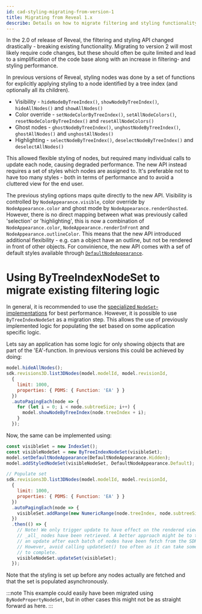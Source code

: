 ```yaml
---
id: cad-styling-migrating-from-version-1
title: Migrating from Reveal 1.x
describe: Details on how to migrate filtering and styling functionality from Reveal 1.x to 2.x
---
```



In the 2.0 of release of Reveal, the filtering and styling API changed drastically - breaking existing
functionality. Migrating to version 2 will most likely require code changes, but these should often
be quite limited and lead to a simplification of the code base along with an increase in filtering- and
styling performance.

In previous versions of Reveal, styling nodes was done by a set of functions for explicitly applying
styling to a node identified by a tree index (and optionally all its children).
- Visibility - `hideNodeByTreeIndex()`, `showNodeByTreeIndex()`, `hideAllNodes()` and `showAllNodes()`
- Color override - `setNodeColorByTreeIndex()`, `setAllNodeColors()`, `resetNodeColorByTreeIndex()` and `resetAllNodeColors()`
- Ghost nodes - `ghostNodeByTreeIndex()`, `unghostNodeByTreeIndex()`, `ghostAllNodes()` and `unghostAllNodes()`
- Highlighting - `selectNodeByTreeIndex()`, `deselectNodeByTreeIndex()` and `deselectAllNodes()`

This allowed flexible styling of nodes, but required many individual calls to update each node, causing degraded
performance. The new API instead requires a set of styles which nodes are assigned to. It's preferable not to have
too many styles - both in terms of performance and to avoid a cluttered view for the end user.

The previous styling options maps quite directly to the new API. Visibility is controlled by `NodeAppearance.visible`,
color override by `NodeAppearance.color` and ghost mode by `NodeAppearance.renderGhosted`. However, there is no
direct mapping between what was previously called 'selection' or 'highlighting', this is now a combination of
`NodeAppearance.color`, `NodeAppearance.renderInFront` and `NodeAppearance.outlineColor`. This means that the new API
introduced additional flexibility - e.g. can a object have an outline, but not be rendered in front of other objects. For
convinience, the new API comes with a sef of default styles available through [`DefaultNodeAppearance`](cad-styling).

# Using ByTreeIndexNodeSet to migrate existing filtering logic

<DemoWrapper name="Cognite3DViewerDemo" />

In general, it is recommended to use the [specialized `NodeSet`-implementations](cad-styling) for best performance. However,
it is possible to use `ByTreeIndexNodeSet` as a migration step. This allows the use of previously implemented logic for
populating the set based on some application specific logic.

Lets say an application has some logic for only showing objects that are part of the 'EA'-function. In previous versions
this could be achieved by doing:

```js
model.hideAllNodes();
sdk.revisions3D.list3DNodes(model.modelId, model.revisionId,
  {
    limit: 1000,
    properties: { PDMS: { Function: 'EA' } }
  })
  .autoPagingEach(node => {
    for (let i = 0; i < node.subtreeSize; i++) {
      model.showNodeByTreeIndex(node.treeIndex + i);
    }
  });
```

Now, the same can be implemented using:

```js runnable
const visibleSet = new IndexSet();
const visibleNodeSet = new ByTreeIndexNodeSet(visibleSet);
model.setDefaultNodeAppearance(DefaultNodeAppearance.Hidden);
model.addStyledNodeSet(visibleNodeSet, DefaultNodeAppearance.Default);

// Populate set
sdk.revisions3D.list3DNodes(model.modelId, model.revisionId,
  {
    limit: 1000,
    properties: { PDMS: { Function: 'EA' } }
  })
  .autoPagingEach(node => {
    visibleSet.addRange(new NumericRange(node.treeIndex, node.subtreeSize));
  })
  .then(() => {
    // Note! We only trigger update to have effect on the rendered viewer after
    // _all_ nodes have been retrieved. A better approach might be to trigger
    // an update after each batch of nodes have been fetch from the SDK.
    // However, avoid calling updateSet() too often as it can take some time
    // to complete.
    visibleNodeSet.updateSet(visibleSet);
  });
```

Note that the styling is set up before any nodes actually are fetched and that the
set is populated asynchronously.

:::note
This example could easily have been migrated using `ByNodePropertyNodeSet`, but in
other cases this might not be as straight forward as here.
:::
